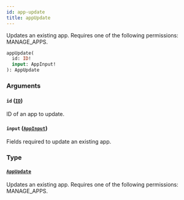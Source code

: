 ```yaml
---
id: app-update
title: appUpdate
---
```


Updates an existing app. Requires one of the following permissions: MANAGE_APPS.

```graphql
appUpdate(
  id: ID!
  input: AppInput!
): AppUpdate
```

### Arguments

#### `id` ([`ID`](../../../developer/api-reference/scalars/id))

ID of an app to update.

#### `input` ([`AppInput`](../../../developer/api-reference/inputs/app-input))

Fields required to update an existing app.

### Type

#### [`AppUpdate`](../../../developer/api-reference/objects/app-update)

Updates an existing app. Requires one of the following permissions: MANAGE_APPS.
